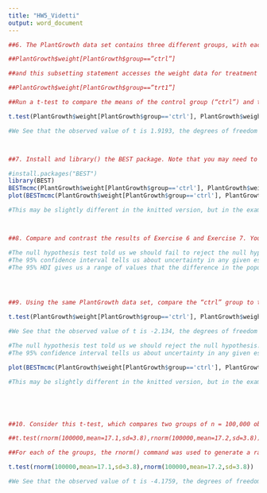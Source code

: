 ---
title: "HW5_Videtti"
output: word_document
---
```{r}
##6. The PlantGrowth data set contains three different groups, with each representing various plant food diets (you may need to type data(PlantGrowth) to activate it). The group labeled “ctrl” is the control group, while “trt1” and “trt2” are different types of experimental treatment. As a reminder, this subsetting statement accesses the weight data for the control group:

##PlantGrowth$weight[PlantGrowth$group==”ctrl”] 

##and this subsetting statement accesses the weight data for treatment group 1: 

##PlantGrowth$weight[PlantGrowth$group==”trt1”] 

##Run a t‑test to compare the means of the control group (“ctrl”) and treatment group 1 (“trt1”) in the PlantGrowth data. Report the observed value of t, the degrees of freedom, and the p‑value associated with the observed value. Assuming an alpha threshold of .05, decide whether you should reject the null hypothesis or fail to reject the null hypothesis. In addition, report the upper and lower bound of the confidence interval. 

t.test(PlantGrowth$weight[PlantGrowth$group=='ctrl'], PlantGrowth$weight[PlantGrowth$group=='trt1'])

#We See that the observed value of t is 1.9193, the degrees of freedom are 16.524, and the p-value is 0.2504. Given an alpha threshold of .05, there is not statistically significant evidence to reject the null hypothesis, thus we will fail to reject the null hypothesis. Lastly, the upper and lower bounds of the 95% confidence interval are 1.0295162 and -0.2875162, respectively.



##7. Install and library() the BEST package. Note that you may need to install a program called JAGS onto your computer before you try to install the BEST package inside of R. Use BESTmcmc() to compare the PlantGrowth control group (“ctrl”) to treatment group 1 (“trt1”). Plot the result and document the boundary values that BESTmcmc() calculated for the HDI. Write a brief definition of the meaning of the HDI and interpret the results from this comparison. 

#install.packages("BEST")
library(BEST)
BESTmcmc(PlantGrowth$weight[PlantGrowth$group=='ctrl'], PlantGrowth$weight[PlantGrowth$group=='trt1'])
plot(BESTmcmc(PlantGrowth$weight[PlantGrowth$group=='ctrl'], PlantGrowth$weight[PlantGrowth$group=='trt1']))

#This may be slightly different in the knitted version, but in the example we ran, we see that the boundary values for the 95% HDI are -0.358 and 1.15. HDI refers to the highest density interval, which gives us a range of values that have a specific chance of containing the population parameter, which in this case is the difference in population mean weights between the control group and the group receiving treatment 1. Putting that all together, we can conclude from our results in this Exercise that there is a 95% chance that the difference in the population mean weights between plants with no treatment and plants that receive treatment 1 is between -0.358 and 1.15



##8. Compare and contrast the results of Exercise 6 and Exercise 7. You have three types of evidence: the results of the null hypothesis test, the confidence interval, and the HDI from the BESTmcmc() procedure. Each one adds something, in turn, to the understanding of the difference between groups. Explain what information each test provides about the comparison of the control group (“ctrl”) and the treatment group 1 (“trt1”). 

#The null hypothesis test told us we should fail to reject the null hypothesis. That is, we do not have statistically significant evidence to conclude that there is any difference in the population mean weights between plants with no treatment and plants that receive treatment 1. 
#The 95% confidence interval tells us about uncertainty in any given estimate of the difference in the population mean weights between plants with no treatment and plants that receive treatment 1. Our 95% confidence interval was -0.2875162 to 1.0295162. In the long run, 95% of tests for the difference in the population mean weights between plants with no treatment and plants that receive treatment 1 will have a 95% confidence interval that contains the difference in the population mean weights between plants with no treatment and plants that receive treatment 1.
#The 95% HDI gives us a range of values that the difference in the population mean weights between plants with no treatment and plants that receive treatment 1 is 95% likely to fall in. This means that the difference in the population mean weights between plants with no treatment and plants that receive treatment 1 is 95% likely to fall between -0.358 and 1.15. We see a larger proportion of values in the 95% HDI above 0, which indicates that we are likely to find that the mean weight among the control group is higher than the mean weight of the plants receiving treatment 1.




##9. Using the same PlantGrowth data set, compare the “ctrl” group to the “trt2” group. Use all of the methods described earlier (t‑test, confidence interval, and Bayesian method) and explain all of the results.

t.test(PlantGrowth$weight[PlantGrowth$group=='ctrl'], PlantGrowth$weight[PlantGrowth$group=='trt2'])

#We See that the observed value of t is -2.134, the degrees of freedom are 16.786, and the p-value is 0.0479. Given an alpha threshold of .05, there is statistically significant evidence to reject the null hypothesis, thus we will indeed reject the null hypothesis. Lastly, the upper and lower bounds of the 95% confidence interval are -0.00512787 and -0.98287213, respectively.

#The null hypothesis test told us we should reject the null hypothesis. That is, we do have statistically significant evidence to conclude that there is a difference in the population mean weights between plants with no treatment and plants that receive treatment 2. 
#The 95% confidence interval tells us about uncertainty in any given estimate of the difference in the population mean weights between plants with no treatment and plants that receive treatment 2. Our 95% confidence interval was -0.98287213 to -0.00512787. In the long run, 95% of tests for the difference in the population mean weights between plants with no treatment and plants that receive treatment 2 will have a 95% confidence interval that contains the difference in the population mean weights between plants with no treatment and plants that receive treatment 2.

plot(BESTmcmc(PlantGrowth$weight[PlantGrowth$group=='ctrl'], PlantGrowth$weight[PlantGrowth$group=='trt2']))

#This may be slightly different in the knitted version, but in the example we ran, we see that the boundary values for the 95% HDI are -1.05 and 0.0766. HDI refers to the highest density interval, which gives us a range of values that have a specific chance of containing the population parameter, which in this case is the difference in population mean weights between the control group and the group receiving treatment 2. Putting that all together, we can conclude from our results in this Exercise that there is a 95% chance that the difference in the population mean weights between plants with no treatment and plants that receive treatment 2 is between -1.05 and 0.0766. We see a larger proportion of values in the 95% HDI below 0, which indicates that we are likely to find that the mean weight among the control group is lower than the mean weight of the plants receiving treatment 2.





##10. Consider this t‑test, which compares two groups of n = 100,000 observations each:

##t.test(rnorm(100000,mean=17.1,sd=3.8),rnorm(100000,mean=17.2,sd=3.8)) 

##For each of the groups, the rnorm() command was used to generate a random normal distribution of observations similar to those for the automatic transmission group in the mtcars database (compare the programmed standard deviation for the random normal data to the actual mtcars data). The only difference between the two groups is that in the first rnorm() call, the mean is set to 17.1 mpg and in the second it is set to 17.2 mpg. I think you would agree that this is a negligible difference, if we are discussing fuel economy. Run this line of code and comment on the results of the t‑test. What are the implications in terms of using the NHST on very large data sets?

t.test(rnorm(100000,mean=17.1,sd=3.8),rnorm(100000,mean=17.2,sd=3.8))

#We See that the observed value of t is -4.1759, the degrees of freedom are 200000, and the p-value is 0.0000297. Given an alpha threshold of .05, there is statistically significant evidence to reject the null hypothesis that there is a difference in the population mean difference between the two random samples. While there is technically a difference between the population means, we agreed that the difference is negligible, so saying there is a difference may be misleading. This is an implication of using the NHST on very large data sets, where we find conclusions that may be misleading, even if they are true. This is also a flaw of the NHST in general, as it is simply a "go / no-go" test and does not give very specific detail.
```